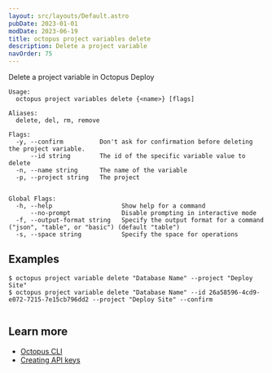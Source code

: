 ```yaml
---
layout: src/layouts/Default.astro
pubDate: 2023-01-01
modDate: 2023-06-19
title: octopus project variables delete
description: Delete a project variable
navOrder: 75
---
```


Delete a project variable in Octopus Deploy

```
Usage:
  octopus project variables delete {<name>} [flags]

Aliases:
  delete, del, rm, remove

Flags:
  -y, --confirm          Don't ask for confirmation before deleting the project variable.
      --id string        The id of the specific variable value to delete
  -n, --name string      The name of the variable
  -p, --project string   The project


Global Flags:
  -h, --help                   Show help for a command
      --no-prompt              Disable prompting in interactive mode
  -f, --output-format string   Specify the output format for a command ("json", "table", or "basic") (default "table")
  -s, --space string           Specify the space for operations

```

## Examples

<SamplesInstance />

```
$ octopus project variable delete "Database Name" --project "Deploy Site" 
$ octopus project variable delete "Database Name" --id 26a58596-4cd9-e072-7215-7e15cb796dd2 --project "Deploy Site" --confirm 


```

## Learn more

- [Octopus CLI](/docs/octopus-rest-api/cli)
- [Creating API keys](/docs/octopus-rest-api/how-to-create-an-api-key)